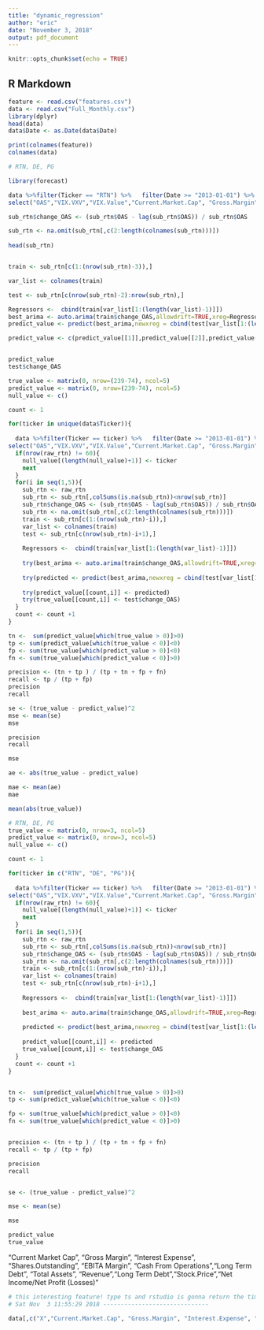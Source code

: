 ```yaml
---
title: "dynamic_regression"
author: "eric"
date: "November 3, 2018"
output: pdf_document
---
```


```r
knitr::opts_chunk$set(echo = TRUE)
```

## R Markdown

```r
feature <- read.csv("features.csv")
data <- read.csv("Full_Monthly.csv")
library(dplyr)
head(data)
data$Date <- as.Date(data$Date)
```

```r
print(colnames(feature))
colnames(data)
```

```r
# RTN, DE, PG

library(forecast)

data %>%filter(Ticker == "RTN") %>%   filter(Date >= "2013-01-01") %>% arrange(Date) %>% 
select("OAS","VIX.VXV","VIX.Value","Current.Market.Cap", "Gross.Margin", "Interest.Expense", "Shares.Outstanding", "Gross.Margin", "Cash.From.Operations","Net.Debt", "Stock.Price","Net.Income.Net.Profit..Losses.","EBITDA.Margin") -> sub_rtn

sub_rtn$change_OAS <- (sub_rtn$OAS - lag(sub_rtn$OAS)) / sub_rtn$OAS

sub_rtn <- na.omit(sub_rtn[,c(2:length(colnames(sub_rtn)))])
  
head(sub_rtn)


train <- sub_rtn[c(1:(nrow(sub_rtn)-3)),]

var_list <- colnames(train)

test <- sub_rtn[c(nrow(sub_rtn)-2):nrow(sub_rtn),]

Regressors <-  cbind(train[var_list[1:(length(var_list)-1)]])
best_arima <- auto.arima(train$change_OAS,allowdrift=TRUE,xreg=Regressors,ic="bic",stepwise=FALSE)
predict_value <- predict(best_arima,newxreg = cbind(test[var_list[1:(length(var_list)-1)]]),3)$pred

predict_value <- c(predict_value[[1]],predict_value[[2]],predict_value[[3]])


predict_value
test$change_OAS
```



```r
true_value <- matrix(0, nrow=(239-74), ncol=5)
predict_value <- matrix(0, nrow=(239-74), ncol=5)
null_value <- c()

count <- 1

for(ticker in unique(data$Ticker)){
  
  data %>%filter(Ticker == ticker) %>%   filter(Date >= "2013-01-01") %>% arrange(Date) %>% 
select("OAS","VIX.VXV","VIX.Value","Current.Market.Cap", "Gross.Margin", "Interest.Expense", "Shares.Outstanding", "Gross.Margin", "Cash.From.Operations","Net.Debt", "Stock.Price","Net.Income.Net.Profit..Losses.","EBITDA.Margin") -> raw_rtn
  if(nrow(raw_rtn) != 60){
    null_value[(length(null_value)+1)] <- ticker
    next
  }
  for(i in seq(1,5)){
    sub_rtn <- raw_rtn
    sub_rtn <- sub_rtn[,colSums(is.na(sub_rtn))<nrow(sub_rtn)]
    sub_rtn$change_OAS <- (sub_rtn$OAS - lag(sub_rtn$OAS)) / sub_rtn$OAS
    sub_rtn <- na.omit(sub_rtn[,c(2:length(colnames(sub_rtn)))])
    train <- sub_rtn[c(1:(nrow(sub_rtn)-i)),]
    var_list <- colnames(train)
    test <- sub_rtn[c(nrow(sub_rtn)-i+1),]
    
    Regressors <-  cbind(train[var_list[1:(length(var_list)-1)]])
    
    try(best_arima <- auto.arima(train$change_OAS,allowdrift=TRUE,xreg=Regressors,ic="bic"))
    
    try(predicted <- predict(best_arima,newxreg = cbind(test[var_list[1:(length(var_list)-1)]]),1)$pred[[1]])
    
    try(predict_value[[count,i]] <- predicted)
    try(true_value[[count,i]] <- test$change_OAS)
  }
  count <- count +1
}

tn <-  sum(predict_value[which(true_value > 0)]>0)
tp <- sum(predict_value[which(true_value < 0)]<0)
fp <- sum(true_value[which(predict_value > 0)]<0)
fn <- sum(true_value[which(predict_value < 0)]>0)

precision <- (tn + tp ) / (tp + tn + fp + fn)
recall <- tp / (tp + fp)
precision
recall

se <- (true_value - predict_value)^2
mse <- mean(se)
mse
```


```r
precision
recall

mse

ae <- abs(true_value - predict_value)

mae <- mean(ae)
mae

mean(abs(true_value))

```

```r
# RTN, DE, PG
true_value <- matrix(0, nrow=3, ncol=5)
predict_value <- matrix(0, nrow=3, ncol=5)
null_value <- c()

count <- 1

for(ticker in c("RTN", "DE", "PG")){
  
  data %>%filter(Ticker == ticker) %>%   filter(Date >= "2013-01-01") %>% arrange(Date) %>% 
select("OAS","VIX.VXV","VIX.Value","Current.Market.Cap", "Gross.Margin", "Interest.Expense", "Shares.Outstanding", "Gross.Margin", "Cash.From.Operations","Net.Debt", "Stock.Price","Net.Income.Net.Profit..Losses.","EBITDA.Margin") -> raw_rtn
  if(nrow(raw_rtn) != 60){
    null_value[(length(null_value)+1)] <- ticker
    next
  }
  for(i in seq(1,5)){
    sub_rtn <- raw_rtn
    sub_rtn <- sub_rtn[,colSums(is.na(sub_rtn))<nrow(sub_rtn)]
    sub_rtn$change_OAS <- (sub_rtn$OAS - lag(sub_rtn$OAS)) / sub_rtn$OAS
    sub_rtn <- na.omit(sub_rtn[,c(2:length(colnames(sub_rtn)))])
    train <- sub_rtn[c(1:(nrow(sub_rtn)-i)),]
    var_list <- colnames(train)
    test <- sub_rtn[c(nrow(sub_rtn)-i+1),]
    
    Regressors <-  cbind(train[var_list[1:(length(var_list)-1)]])
    
    best_arima <- auto.arima(train$change_OAS,allowdrift=TRUE,xreg=Regressors,ic="bic",stepwise=FALSE)
    
    predicted <- predict(best_arima,newxreg = cbind(test[var_list[1:(length(var_list)-1)]]),1)$pred[[1]]
    
    predict_value[[count,i]] <- predicted
    true_value[[count,i]] <- test$change_OAS
  }
  count <- count +1
}


tn <-  sum(predict_value[which(true_value > 0)]>0)
tp <- sum(predict_value[which(true_value < 0)]<0)

fp <- sum(true_value[which(predict_value > 0)]<0)
fn <- sum(true_value[which(predict_value < 0)]>0)


precision <- (tn + tp ) / (tp + tn + fp + fn)
recall <- tp / (tp + fp)

precision
recall


se <- (true_value - predict_value)^2

mse <- mean(se)

mse

```


```r
predict_value
true_value
```


"Current Market Cap", "Gross Margin", "Interest Expense", "Shares.Outstanding", "EBITA Margin", "Cash From Operations","Long Term Debt", "Total Assets", "Revenue","Long Term Debt","Stock.Price","Net Income/Net Profit (Losses)"


```r
# this interesting feature! type ts and rstudio is gonna return the timestamp!
# Sat Nov  3 11:55:29 2018 ------------------------------

data[,c("X","Current.Market.Cap", "Gross.Margin", "Interest.Expense", "Shares.Outstanding", "Gross.Margin", "Cash.From.Operations","Net.Debt", "Stock.Price","Net.Income.Net.Profit..Losses.","EBITDA.Margin")]


```





